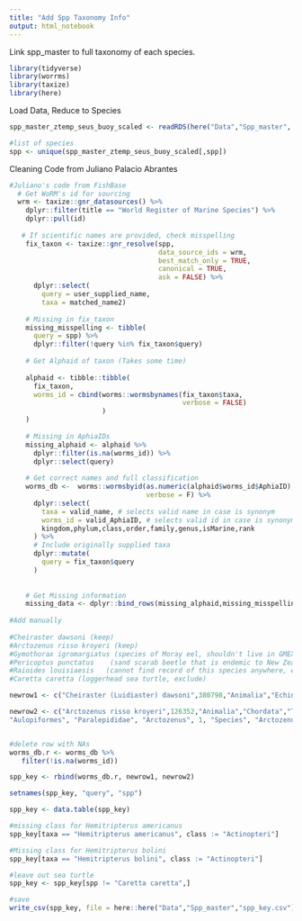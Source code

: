 ```yaml
---
title: "Add Spp Taxonomy Info"
output: html_notebook
---
```


Link spp_master to full taxonomy of each species. 

```r
library(tidyverse)
library(worrms)
library(taxize)
library(here)
```

Load Data, Reduce to Species
```r
spp_master_ztemp_seus_buoy_scaled <- readRDS(here("Data","Spp_master", "spp_master_ztemp_seus_buoy_scaled.rds"))

#list of species
spp <- unique(spp_master_ztemp_seus_buoy_scaled[,spp])
```

Cleaning Code from Juliano Palacio Abrantes
```r
#Juliano's code from FishBase
  # Get WoRM's id for sourcing
  wrm <- taxize::gnr_datasources() %>% 
    dplyr::filter(title == "World Register of Marine Species") %>% 
    dplyr::pull(id)
  
   # If scientific names are provided, check misspelling
    fix_taxon <- taxize::gnr_resolve(spp,
                                     data_source_ids = wrm,
                                     best_match_only = TRUE,
                                     canonical = TRUE,
                                     ask = FALSE) %>% 
      dplyr::select(
        query = user_supplied_name,
        taxa = matched_name2)
    
    # Missing in fix_taxon
    missing_misspelling <- tibble(
      query = spp) %>% 
      dplyr::filter(!query %in% fix_taxon$query)
    
    # Get Alphaid of taxon (Takes some time)
    
    alphaid <- tibble::tibble(
      fix_taxon,
      worms_id = cbind(worms::wormsbynames(fix_taxon$taxa,
                                           verbose = FALSE)
                       )
    )
    
    # Missing in AphiaIDs
    missing_alphaid <- alphaid %>% 
      dplyr::filter(is.na(worms_id)) %>% 
      dplyr::select(query)
    
    # Get correct names and full classification
    worms_db <-  worms::wormsbyid(as.numeric(alphaid$worms_id$AphiaID),
                                  verbose = F) %>% 
      dplyr::select(
        taxa = valid_name, # selects valid name in case is synonym
        worms_id = valid_AphiaID, # selects valid id in case is synonym
        kingdom,phylum,class,order,family,genus,isMarine,rank
      ) %>%
      # Include originally supplied taxa
      dplyr::mutate(
        query = fix_taxon$query
      )
    
    
    # Get Missing information
    missing_data <- dplyr::bind_rows(missing_alphaid,missing_misspelling)
    
#Add manually
    	
#Cheiraster dawsoni (keep)
#Arctozenus risso kroyeri (keep)
#Gymothorax igromargiatus (species of Moray eel, shouldn't live in GMEX)
#Pericoptus punctatus    (sand scarab beetle that is endemic to New Zealand, exclude)
#Raioides louisiaesis   (cannot find record of this species anywhere, exclude)
#Caretta caretta (loggerhead sea turtle, exclude)

newrow1 <- c("Cheiraster (Luidiaster) dawsoni",380798,"Animalia","Echinodermata","Asteroidea", "Notomyotida","Benthopectinidae","Cheiraster",1,"Species","Cheiraster dawsoni")

newrow2 <- c("Arctozenus risso kroyeri",126352,"Animalia","Chordata","Teleostei",
"Aulopiformes", "Paralepididae", "Arctozenus", 1, "Species", "Arctozenus risso kroyeri")


#delete row with NAs
worms_db.r <- worms_db %>%
   filter(!is.na(worms_id))

spp_key <- rbind(worms_db.r, newrow1, newrow2)

setnames(spp_key, "query", "spp")

spp_key <- data.table(spp_key)

#missing class for Hemitripterus americanus
spp_key[taxa == "Hemitripterus americanus", class := "Actinopteri"]

#Missing class for Hemitripterus bolini
spp_key[taxa == "Hemitripterus bolini", class := "Actinopteri"]

#leave out sea turtle
spp_key <- spp_key[spp != "Caretta caretta",]

#save
write_csv(spp_key, file = here::here("Data","Spp_master","spp_key.csv"))

```


